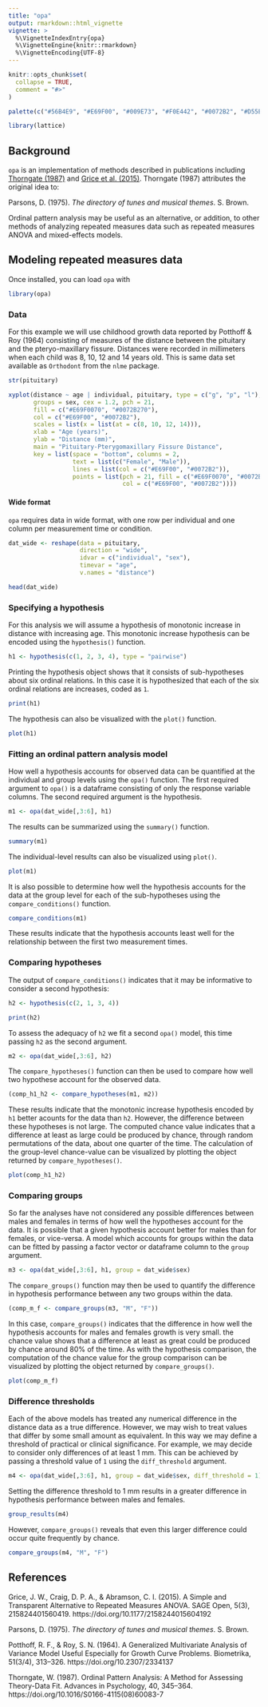 ```yaml
---
title: "opa"
output: rmarkdown::html_vignette
vignette: >
  %\VignetteIndexEntry{opa}
  %\VignetteEngine{knitr::rmarkdown}
  %\VignetteEncoding{UTF-8}
---
```


```r
knitr::opts_chunk$set(
  collapse = TRUE,
  comment = "#>"
)

palette(c("#56B4E9", "#E69F00", "#009E73", "#F0E442", "#0072B2", "#D55E00", "#CC79A7"))

library(lattice)
```

## Background

`opa` is an implementation of methods described in publications including [Thorngate (1987)](https://doi.org/10.1016/S0166-4115(08)60083-7) and [Grice et al. (2015)](https://doi.org/10.1177/2158244015604192). Thorngate (1987) attributes the original idea to:

Parsons, D. (1975). _The directory of tunes and musical themes_. S. Brown. 

Ordinal pattern analysis may be useful as an alternative, or addition, to other methods of analyzing repeated measures data such as repeated measures ANOVA and mixed-effects models.

## Modeling repeated measures data

Once installed, you can load `opa` with

```r
library(opa)
```

### Data

For this example we will use childhood growth data reported by Potthoff & Roy (1964) consisting of measures of the distance between the pituitary and the pteryo-maxillary fissure. Distances were recorded in millimeters when each child was 8, 10, 12 and 14 years old. This is same data set available as `Orthodont` from the `nlme` package.

```r
str(pituitary)
```


```r
xyplot(distance ~ age | individual, pituitary, type = c("g", "p", "l"),
       groups = sex, cex = 1.2, pch = 21,
       fill = c("#E69F0070", "#0072B270"),
       col = c("#E69F00", "#0072B2"),
       scales = list(x = list(at = c(8, 10, 12, 14))),
       xlab = "Age (years)",
       ylab = "Distance (mm)",
       main = "Pituitary-Pterygomaxillary Fissure Distance",
       key = list(space = "bottom", columns = 2,
                  text = list(c("Female", "Male")),
                  lines = list(col = c("#E69F00", "#0072B2")),
                  points = list(pch = 21, fill = c("#E69F0070", "#0072B270"),
                                col = c("#E69F00", "#0072B2"))))
```

#### Wide format

`opa` requires data in wide format, with one row per individual and one column per measurement time or condition.

```r
dat_wide <- reshape(data = pituitary,
                    direction = "wide",
                    idvar = c("individual", "sex"),
                    timevar = "age",
                    v.names = "distance")
```

```r
head(dat_wide)
```

### Specifying a hypothesis

For this analysis we will assume a hypothesis of monotonic increase in distance with increasing age. This monotonic increase hypothesis can be encoded using the `hypothesis()` function.

```r
h1 <- hypothesis(c(1, 2, 3, 4), type = "pairwise")
```

Printing the hypothesis object shows that it consists of sub-hypotheses about six ordinal relations. In this case it is hypothesized that each of the six ordinal relations are increases, coded as `1`.

```r
print(h1)
```

The hypothesis can also be visualized with the `plot()` function.

```r
plot(h1)
```

### Fitting an ordinal pattern analysis model

How well a hypothesis accounts for observed data can be quantified at the individual and group levels using the `opa()` function. The first required argument to `opa()` is a dataframe consisting of only the response variable columns. The second required argument is the hypothesis.

```r
m1 <- opa(dat_wide[,3:6], h1)
```

The results can be summarized using the `summary()` function.

```r
summary(m1)
```

The individual-level results can also be visualized using `plot()`.

```r
plot(m1)
```

It is also possible to determine how well the hypothesis accounts for the data at the group level for each of the sub-hypotheses using the `compare_conditions()` function.

```r
compare_conditions(m1)
```

These results indicate that the hypothesis accounts least well for the relationship between the first two measurement times. 

### Comparing hypotheses

The output of `compare_conditions()` indicates that it may be informative to consider a second hypothesis:

```r
h2 <- hypothesis(c(2, 1, 3, 4))
```

```r
print(h2)
```

To assess the adequacy of `h2` we fit a second `opa()` model, this time passing `h2` as the second argument.

```r
m2 <- opa(dat_wide[,3:6], h2)
```

The `compare_hypotheses()` function can then be used to compare how well two hypothese account for the observed data.

```r
(comp_h1_h2 <- compare_hypotheses(m1, m2))
```

These results indicate that the monotonic increase hypothesis encoded by `h1` better acounts for the data than `h2`. However, the difference between these hypotheses is not large. The computed chance value indicates that a difference at least as large could be produced by chance, through random permutations of the data, about one quarter of the time. The calculation of the group-level chance-value can be visualized by plotting the object returned by `compare_hypotheses()`.

```r
plot(comp_h1_h2)
```

### Comparing groups

So far the analyses have not considered any possible differences between males and females in terms of how well the hypotheses account for the data. It is possible that a given hypothesis account better for males than for females, or vice-versa. A model which accounts for groups within the data can be fitted by passing a factor vector or dataframe column to the `group` argument.

```r
m3 <- opa(dat_wide[,3:6], h1, group = dat_wide$sex)
```

The `compare_groups()` function may then be used to quantify the difference in hypothesis performance between any two groups within the data.

```r
(comp_m_f <- compare_groups(m3, "M", "F"))
```

In this case, `compare_groups()` indicates that the difference in how well the hypothesis accounts for males and females growth is very small. the chance value shows that a difference at least as great could be produced by chance around 80% of the time. As with the hypothesis comparison, the computation of the chance value for the group comparison can be visualized by plotting the object returned by `compare_groups()`.

```r
plot(comp_m_f)
```

### Difference thresholds

Each of the above models has treated any numerical difference in the distance data as a true difference. However, we may wish to treat values that differ by some small amount as equivalent. In this way we may define a threshold of practical or clinical significance. For example, we may decide to consider only differences of at least 1 mm. This can be achieved by passing a threshold value of `1` using the `diff_threshold` argument. 

```r
m4 <- opa(dat_wide[,3:6], h1, group = dat_wide$sex, diff_threshold = 1)
```

Setting the difference threshold to 1 mm results in a greater difference in hypothesis performance between males and females.

```r
group_results(m4)
```

However, `compare_groups()` reveals that even this larger difference could occur quite frequently by chance.

```r
compare_groups(m4, "M", "F")
```

## References

Grice, J. W., Craig, D. P. A., & Abramson, C. I. (2015). A Simple and Transparent Alternative to Repeated Measures ANOVA. SAGE Open, 5(3), 215824401560419. https://doi.org/10.1177/2158244015604192

Parsons, D. (1975). _The directory of tunes and musical themes_. S. Brown.

Potthoff, R. F., & Roy, S. N. (1964). A Generalized Multivariate Analysis of Variance Model Useful Especially for Growth Curve Problems. Biometrika, 51(3/4), 313–326. https://doi.org/10.2307/2334137

Thorngate, W. (1987). Ordinal Pattern Analysis: A Method for Assessing Theory-Data Fit. Advances in Psychology, 40, 345–364. https://doi.org/10.1016/S0166-4115(08)60083-7